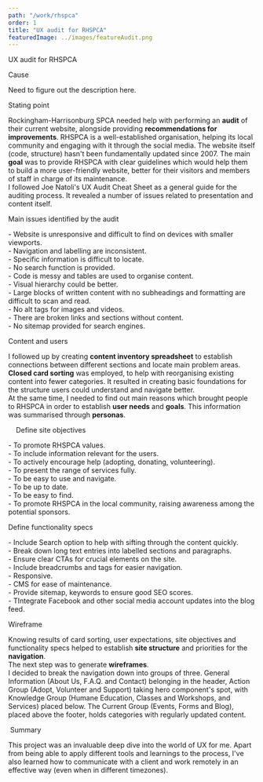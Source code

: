 ```yaml
---
path: "/work/rhspca"
order: 1
title: "UX audit for RHSPCA"
featuredImage: ../images/featureAudit.png
---
```


<div className="sm:px-4 flex flex-col">
  
<BlogTitle>UX audit for RHSPCA</BlogTitle>

<BlogColumn>
  <ColumnHeading>Cause</ColumnHeading>
  <ColumnText>
    <p>
      Need to figure out the description here.
    </p>
     </ColumnText>
</BlogColumn>

<BlogColumn>
  <ColumnHeading>Stating point</ColumnHeading>
  <ColumnText>
    <p>
      Rockingham-Harrisonburg SPCA needed help with performing an <b>audit</b> of their current website, alongside providing <b>recommendations for improvements</b>. RHSPCA is a well-established organisation, helping its local community and engaging with it through the social media. The website itself (code, structure) hasn't been fundamentally updated since 2007. The main <b>goal</b> was to provide RHSPCA with clear guidelines which would help them to build a more user-friendly website, better for their visitors and members of staff in charge of its maintenance.
      <br />
      I followed Joe Natoli's UX Audit Cheat Sheet as a general guide for the auditing process. It revealed a number of issues related to presentation and content itself.
    </p>
     </ColumnText>
</BlogColumn>

<BlogColumn>
  <ColumnHeading>Main issues identified by the audit</ColumnHeading>
  <ColumnText>
    <p>
      - Website is unresponsive and difficult to find on devices with smaller viewports.
      <br />- Navigation and labelling are inconsistent.
      <br />- Specific information is difficult to locate.
      <br />- No search function is provided.
      <br />- Code is messy and tables are used to organise content.
      <br />- Visual hierarchy could be better.
      <br />- Large blocks of written content with no subheadings and formatting are difficult to scan and read.
      <br />- No alt tags for images and videos.
      <br />- There are broken links and sections without content.
      <br />- No sitemap provided for search engines.
    </p>
     </ColumnText>
</BlogColumn>

<BlogColumn>
  <ColumnHeading>Content and users</ColumnHeading>
  <ColumnText>
    <p>
      I followed up by creating <b>content inventory spreadsheet</b> to establish connections between different sections and locate main problem areas. <b>Closed card sorting</b> was employed, to help with reorganising existing content into fewer categories. It resulted in creating basic foundations for the structure users could understand and navigate better.
      <br />
      At the same time, I needed to find out main reasons which brought people to RHSPCA in order to establish <b>user needs</b> and <b>goals</b>. This information was summarised through <b>personas</b>.
    </p>
     </ColumnText>
</BlogColumn>

<Image filename="rhspca.png" />
<Image filename="rhspca-2.png" />
<Image filename="rhspca-3.png" />
<Image filename="rhspca-4.png" />

<BlogColumn>
  <ColumnHeading>Define site objectives</ColumnHeading>
  <ColumnText>
    <p>
      - To promote RHSPCA values.
      <br />- To include information relevant for the users.
      <br />- To actively encourage help (adopting, donating, volunteering).
      <br />- To present the range of services fully.
      <br />- To be easy to use and navigate.
      <br />- To be up to date.
      <br />- To be easy to find.
      <br />- To promote RHSPCA in the local community, raising awareness among the potential sponsors.
    </p>
     </ColumnText>
</BlogColumn>

<BlogColumn>
  <ColumnHeading>Define functionality specs</ColumnHeading>
  <ColumnText>
    <p>
      - Include Search option to help with sifting through the content quickly.
      <br />- Break down long text entries into labelled sections and paragraphs.
      <br />- Ensure clear CTAs for crucial elements on the site.
      <br />- Include breadcrumbs and tags for easier navigation.
      <br />- Responsive.
      <br />- CMS for ease of maintenance.
      <br />- Provide sitemap, keywords to ensure good SEO scores.
      <br />- TIntegrate Facebook and other social media account updates into the blog feed.
    </p>
     </ColumnText>
</BlogColumn>

<BlogColumn>
  <ColumnHeading>Wireframe</ColumnHeading>
  <ColumnText>
    <p>
      Knowing results of card sorting, user expectations, site objectives and functionality specs helped to establish <b>site structure</b> and priorities for the <b>navigation</b>.
      <br />
      The next step was to generate <b>wireframes</b>.
      <br />
      I decided to break the navigation down into groups of three. General Information (About Us, F.A.Q. and Contact) belonging in the header, Action Group (Adopt, Volunteer and Support) taking hero component's spot, with Knowledge Group (Humane Education, Classes and Workshops, and Services) placed below. The Current Group (Events, Forms and Blog), placed above the footer, holds categories with regularly updated content.
    </p>
     </ColumnText>
</BlogColumn>

<Image filename="rhspca-5.png" />

<BlogColumn>
  <ColumnHeading>Summary</ColumnHeading>
  <ColumnText>
    <p>
      This project was an invaluable deep dive into the world of UX for me. Apart from being able to apply different tools and learnings to the process, I've also learned how to communicate with a client and work remotely in an effective way (even when in different timezones). 
    </p>
     </ColumnText>
</BlogColumn>
